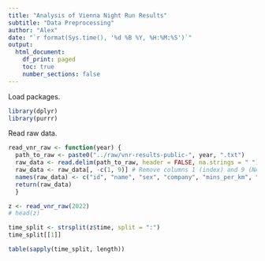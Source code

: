 ```yaml
---
title: "Analysis of Vienna Night Run Results"
subtitle: "Data Preprocessing"
author: "Alex"
date: "`r format(Sys.time(), '%d %B %Y, %H:%M:%S')`"
output: 
  html_document:
    df_print: paged
    toc: true
    number_sections: false
---
```


Load packages.

```r
library(dplyr)
library(purrr)
```

Read raw data.

```r
read_vnr_raw <- function(year) {
  path_to_raw <- paste0("../raw/vnr-results-public-", year, ".txt")
  raw_data <- read.delim(path_to_raw, header = FALSE, na.strings = " ")
  raw_data <- raw_data[, -c(1, 9)] # Remove columns 1 (index) and 9 (NA)
  names(raw_data) <- c("id", "name", "sex", "company", "mins_per_km", "km_per_hour", "time")
  return(raw_data)
  }
```

```r
z <- read_vnr_raw(2022)
# head(z)
```

```r
time_split <- strsplit(z$time, split = ":")
time_split[[1]]
```

```r
table(sapply(time_split, length))
```

